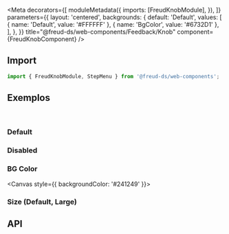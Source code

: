 
<Meta
  decorators={[
    moduleMetadata({
      imports: [FreudKnobModule],
    }),
  ]}
  parameters={{
    layout: 'centered',
    backgrounds: {
      default: 'Default',
      values: [
        { name: 'Default', value: '#FFFFFF' },
        { name: 'BgColor', value: '#6732D1' },
      ],
    },
  }}
  title="@freud-ds/web-components/Feedback/Knob"
  component={FreudKnobComponent}
/>

<FreudHeaderComponent
  title="Knob"
  description="Knob é um componente de formulário para definir entradas numéricas com um mostrador."
/>

## <a id="importing"></a>Import

```ts
import { FreudKnobModule, StepMenu } from '@freud-ds/web-components';
```

## <a id="exemplos"></a>Exemplos

<br />

### Default

<Canvas>
  <Story story={Default} />
</Canvas>

### Disabled

<Canvas>
  <Story story={Disabled} />
</Canvas>

### BG Color

<Canvas style={{ backgroundColor: '#241249' }}>
  <Story story={BGColor} />
</Canvas>

### Size (Default, Large)

<Canvas>
  <Story story={Size} />
</Canvas>

## <a id="api"></a>API

<ArgTypes of={FreudKnobComponent} />
